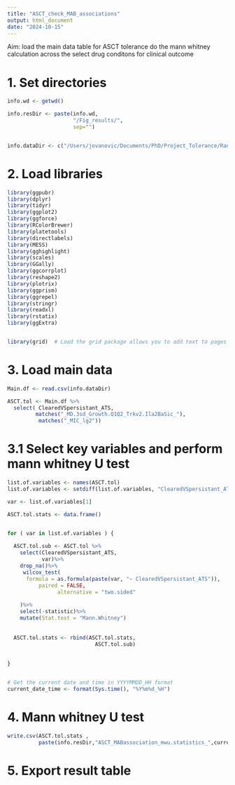 ```yaml
---
title: "ASCT_check_MAB_associations"
output: html_document
date: "2024-10-15"
---
```

Aim: load the main data table for ASCT tolerance do the mann whitney calculation across the select drug conditons for clinical outcome

# 1. Set directories
```r

info.wd <- getwd()

info.resDir <- paste(info.wd,
                     "/Fig_results/",
                     sep="")


info.dataDir <- c("/Users/jovanovic/Documents/PhD/Project_Tolerance/Ranalysis/ASCT/ASCT_Figures/ASCT_Main_Data/MainPhenotypes_ASCTpaper.csv") 
```
# 2. Load libraries
```r

library(ggpubr)
library(dplyr)
library(tidyr)
library(ggplot2)
library(ggforce)
library(RColorBrewer)
library(platetools)
library(directlabels)
library(MESS)
library(gghighlight)
library(scales)
library(GGally)
library(ggcorrplot)
library(reshape2)
library(plotrix)
library(ggprism)
library(ggrepel)
library(stringr)
library(readxl)
library(rstatix)
library(ggExtra)


library(grid)  # Load the grid package allows you to add text to pages in ggplot

```

# 3. Load main data
```r
Main.df <- read.csv(info.dataDir)

ASCT.tol <- Main.df %>%
  select( ClearedVSpersistant_ATS,
         matches("_MD.3sd_Growth.Q1Q2_Trkv2.Ila2BaSic_"),
          matches("_MIC_lg2"))

```

# 3.1 Select key variables and perform mann whitney U test
```r

list.of.variables <- names(ASCT.tol)
list.of.variables <- setdiff(list.of.variables, "ClearedVSpersistant_ATS")

var <- list.of.variables[1]

ASCT.tol.stats <- data.frame()


for ( var in list.of.variables ) {
  
  ASCT.tol.sub <- ASCT.tol %>%
    select(ClearedVSpersistant_ATS,
           var)%>%
    drop_na()%>%
     wilcox_test(
      formula = as.formula(paste(var, "~ ClearedVSpersistant_ATS")),
          paired = FALSE,
                alternative = "two.sided"
  
    )%>%
    select(-statistic)%>%
    mutate(Stat.test = "Mann.Whitney")
  
  
  ASCT.tol.stats <- rbind(ASCT.tol.stats,
                            ASCT.tol.sub)
  
                 
}


# Get the current date and time in YYYYMMDD_HH format
current_date_time <- format(Sys.time(), "%Y%m%d_%H")


```

# 4. Mann whitney U test
```r
write.csv(ASCT.tol.stats , 
          paste(info.resDir,"ASCT_MABassociation_mwu.statistics_",current_date_time,".csv",sep=""), row.names = FALSE)
```

# 5. Export result table
```r

```


